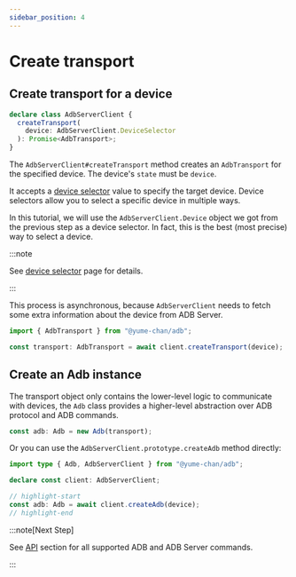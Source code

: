 ```yaml
---
sidebar_position: 4
---
```


# Create transport

## Create transport for a device

```ts
declare class AdbServerClient {
  createTransport(
    device: AdbServerClient.DeviceSelector
  ): Promise<AdbTransport>;
}
```

The `AdbServerClient#createTransport` method creates an `AdbTransport` for the specified device. The device's `state` must be `device`.

It accepts a [device selector](/api/server/selector.mdx) value to specify the target device. Device selectors allow you to select a specific device in multiple ways.

In this tutorial, we will use the `AdbServerClient.Device` object we got from the previous step as a device selector. In fact, this is the best (most precise) way to select a device.

:::note

See [device selector](/api/server/selector.mdx) page for details.

:::

This process is asynchronous, because `AdbServerClient` needs to fetch some extra information about the device from ADB Server.

```ts transpile
import { AdbTransport } from "@yume-chan/adb";

const transport: AdbTransport = await client.createTransport(device);
```

## Create an Adb instance

The transport object only contains the lower-level logic to communicate with devices, the `Adb` class provides a higher-level abstraction over ADB protocol and ADB commands.

```ts transpile
const adb: Adb = new Adb(transport);
```

Or you can use the `AdbServerClient.prototype.createAdb` method directly:

```ts transpile
import type { Adb, AdbServerClient } from "@yume-chan/adb";

declare const client: AdbServerClient;

// highlight-start
const adb: Adb = await client.createAdb(device);
// highlight-end
```

:::note[Next Step]

See [API](/api/index.mdx) section for all supported ADB and ADB Server commands.

:::
